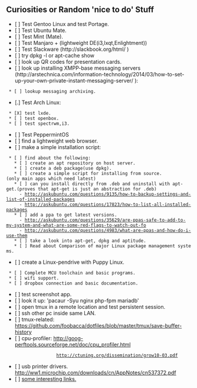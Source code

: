 == Curiosities or Random 'nice to do' Stuff ==

* [ ] Test Gentoo Linux and test Portage.
* [ ] Test Ubuntu Mate.
* [ ] Test Mint (Mate).
* [ ] Test Manjaro + (lightweight DE(i3,lxqt,Enlightment))
* [ ] Test Slackware (http://slackbook.org/html/ )
* [ ] try dpkg -l <cmd> or apt-cache show <cmd>
* [ ] look up QR codes for presentation cards.
* [ ] look up installing XMPP-base messaging servers (http://arstechnica.com/information-technology/2014/03/how-to-set-up-your-own-private-instant-messaging-server/ ):
  * [ ] lookup messaging archiving.
* [.] Test Arch Linux:
  * [X] test lxde.
  * [ ] test openbox.
  * [ ] test spectrwm,i3.
* [ ] Test PeppermintOS
* [ ] find a lightweight web browser.
* [ ] make a simple installation script:
  * [ ] find about the following:
    * [ ] create an apt repository on host server.
    * [ ] create a deb package(use dpkg).
    * [ ] create a simple script for installing from source.(only main apps which need latest)
    * [ ] can you install directly from .deb and uninstall with apt-get.(proves that apt-get is just an abstraction for .deb)
      - http://askubuntu.com/questions/9135/how-to-backup-settings-and-list-of-installed-packages
      - http://askubuntu.com/questions/17823/how-to-list-all-installed-packages
    * [ ] add a ppa to get latest versions.
      - http://askubuntu.com/questions/35629/are-ppas-safe-to-add-to-my-system-and-what-are-some-red-flags-to-watch-out-fo
      - http://askubuntu.com/questions/4983/what-are-ppas-and-how-do-i-use-them
    * [ ] take a look into apt-get, dpkg and aptitude.
    * [ ] Read about Comparison of major Linux package management systems.
* [ ] create a Linux-pendrive with Puppy Linux.
  * [ ] Complete MCU toolchain and basic programs.
  * [ ] wifi support.
  * [ ] dropbox connection and basic documentation.
* [ ] test screenshot app.
* [ ] look it up: 'pacaur -Syu nginx php-fpm mariadb'
* [ ] open tmux in a remote location and test persistent session.
* [ ] ssh other pc inside same LAN.
* [ ] tmux-related: https://github.com/foobacca/dotfiles/blob/master/tmux/save-buffer-history
* [ ] cpu-profiler: http://goog-perftools.sourceforge.net/doc/cpu_profiler.html
                    http://ctuning.org/dissemination/grow10-03.pdf
* [ ] usb printer drivers. http://ww1.microchip.com/downloads/cn/AppNotes/cn537372.pdf 
* [ ] [[interestinglinks| some interesting links.]]
